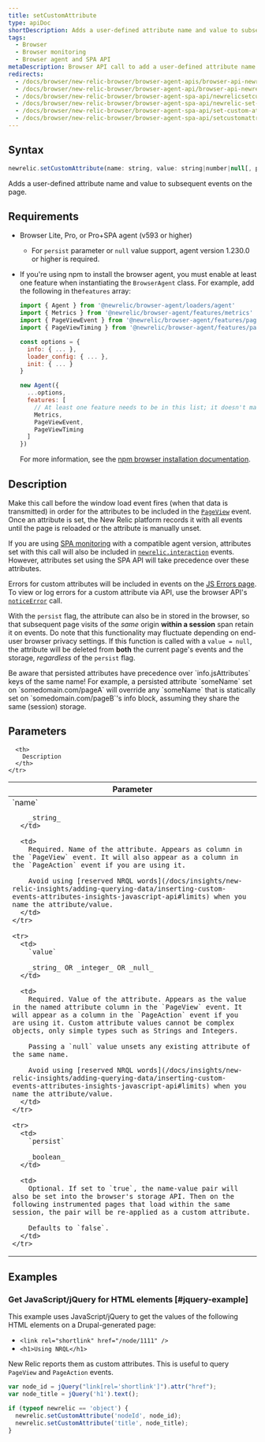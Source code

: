 ```yaml
---
title: setCustomAttribute
type: apiDoc
shortDescription: Adds a user-defined attribute name and value to subsequent events on the page.
tags:
  - Browser
  - Browser monitoring
  - Browser agent and SPA API
metaDescription: Browser API call to add a user-defined attribute name and value to subsequent events on the page.
redirects:
  - /docs/browser/new-relic-browser/browser-agent-apis/browser-api-newrelicsetcustomattribute
  - /docs/browser/new-relic-browser/browser-agent-api/browser-api-newrelicsetcustomattribute
  - /docs/browser/new-relic-browser/browser-agent-spa-api/newrelicsetcustomattribute-browser-agent-api
  - /docs/browser/new-relic-browser/browser-agent-spa-api/newrelic-set-custom-attribute
  - /docs/browser/new-relic-browser/browser-agent-spa-api/set-custom-attribute
  - /docs/browser/new-relic-browser/browser-agent-spa-api/setcustomattribute-browser-agent-api
---
```



## Syntax

```js
newrelic.setCustomAttribute(name: string, value: string|number|null[, persist: boolean])
```

Adds a user-defined attribute name and value to subsequent events on the page.

## Requirements

* Browser Lite, Pro, or Pro+SPA agent (v593 or higher)
  * For `persist` parameter or `null` value support, agent version 1.230.0 or higher is required.
* If you're using npm to install the browser agent, you must enable at least one feature when instantiating the `BrowserAgent` class. For example, add the following in the`features` array:

  ```js
  import { Agent } from '@newrelic/browser-agent/loaders/agent'
  import { Metrics } from '@newrelic/browser-agent/features/metrics'
  import { PageViewEvent } from '@newrelic/browser-agent/features/page_view_event'
  import { PageViewTiming } from '@newrelic/browser-agent/features/page_view_timing'

  const options = {
    info: { ... },
    loader_config: { ... },
    init: { ... }
  }

  new Agent({
    ...options,
    features: [
      // At least one feature needs to be in this list; it doesn't matter which one.
      Metrics,
      PageViewEvent,
      PageViewTiming
    ]
  })
  ```

  For more information, see the [npm browser installation documentation](https://www.npmjs.com/package/@newrelic/browser-agent#new-relic-browser-agent).


## Description

Make this call before the window load event fires (when that data is transmitted) in order for the attributes to be included in the [`PageView`](/docs/insights/explore-data/attributes/browser-default-attributes-insights#browser-attributes-table) event. Once an attribute is set, the New Relic platform records it with all events until the page is reloaded or the attribute is manually unset.

If you are using [SPA monitoring](/docs/browser/single-page-app-monitoring/get-started/welcome-single-page-app-monitoring) with a compatible agent version, attributes set with this call will also be included in [`newrelic.interaction`](/docs/browser/new-relic-browser/browser-agent-apis/browser-spa-api-newrelicinteraction) events. However, attributes set using the SPA API will take precedence over these attributes.

Errors for custom attributes will be included in events on the [JS Errors page](/docs/browser/new-relic-browser/browser-pro-features/javascript-errors-page-detect-analyze-errors). To view or log errors for a custom attribute via API, use the browser API's [`noticeError`](/docs/browser/new-relic-browser/browser-agent-spa-api/newrelicnoticeerror-browser-agent-api) call.

With the `persist` flag, the attribute can also be in stored in the browser, so that subsequent page visits of the _same_ origin **within a session** span retain it on events. Do note that this functionality may fluctuate depending on end-user browser privacy settings. If this function is called with a `value = null`, the attribute will be deleted from **both** the current page's events and the storage, _regardless_ of the `persist` flag.

<Callout variant="important">
Be aware that persisted attributes have precedence over `info.jsAttributes` keys of the same name! For example, a persisted attribute `someName` set on `somedomain.com/pageA` will override any `someName` that is statically set on `somedomain.com/pageB`'s info block, assuming they share the same (session) storage.
</Callout>

## Parameters

<table>
  <thead>
    <tr>
      <th width="25%">
        Parameter
      </th>

      <th>
        Description
      </th>
    </tr>
  </thead>

  <tbody>
    <tr>
      <td>
        `name`

        _string_
      </td>

      <td>
        Required. Name of the attribute. Appears as column in the `PageView` event. It will also appear as a column in the `PageAction` event if you are using it.

        Avoid using [reserved NRQL words](/docs/insights/new-relic-insights/adding-querying-data/inserting-custom-events-attributes-insights-javascript-api#limits) when you name the attribute/value.
      </td>
    </tr>

    <tr>
      <td>
        `value`

        _string_ OR _integer_ OR _null_
      </td>

      <td>
        Required. Value of the attribute. Appears as the value in the named attribute column in the `PageView` event. It will appear as a column in the `PageAction` event if you are using it. Custom attribute values cannot be complex objects, only simple types such as Strings and Integers.

        Passing a `null` value unsets any existing attribute of the same name.

        Avoid using [reserved NRQL words](/docs/insights/new-relic-insights/adding-querying-data/inserting-custom-events-attributes-insights-javascript-api#limits) when you name the attribute/value.
      </td>
    </tr>

    <tr>
      <td>
        `persist`

        _boolean_
      </td>

      <td>
        Optional. If set to `true`, the name-value pair will also be set into the browser's storage API. Then on the following instrumented pages that load within the same session, the pair will be re-applied as a custom attribute.

        Defaults to `false`.
      </td>
    </tr>
  </tbody>
</table>

## Examples

### Get JavaScript/jQuery for HTML elements [#jquery-example]

This example uses JavaScript/jQuery to get the values of the following HTML elements on a Drupal-generated page:

* `<link rel="shortlink" href="/node/1111" />`
* `<h1>Using NRQL</h1>`

New Relic reports them as custom attributes. This is useful to query `PageView` and `PageAction` events.

```js
var node_id = jQuery("link[rel='shortlink']").attr("href");
var node_title = jQuery('h1').text();

if (typeof newrelic == 'object') {
  newrelic.setCustomAttribute('nodeId', node_id);
  newrelic.setCustomAttribute('title', node_title);
}
```
